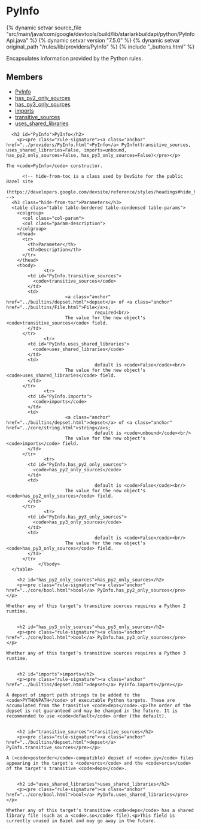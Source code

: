 <html devsite>
<head>
  <meta name="project_path" value="/_project.yaml">
  <meta name="book_path" value="/versions/7.5.0/_book.yaml">
</head>
<body>

<h1 class="page-title" id="modules.PyInfo">PyInfo</h1>

{% dynamic setvar source_file "src/main/java/com/google/devtools/build/lib/starlarkbuildapi/python/PyInfoApi.java" %}
{% dynamic setvar version "7.5.0" %}
{% dynamic setvar original_path "/rules/lib/providers/PyInfo" %}
{% include "_buttons.html" %}
<!-- {% raw %} -->

Encapsulates information provided by the Python rules.

<h2>Members</h2>
<ul>
    <li>
    <a href="#PyInfo">PyInfo</a>
  </li>
      <li>
    <a href="#has_py2_only_sources">has_py2_only_sources</a>
  </li>
      <li>
    <a href="#has_py3_only_sources">has_py3_only_sources</a>
  </li>
      <li>
    <a href="#imports">imports</a>
  </li>
      <li>
    <a href="#transitive_sources">transitive_sources</a>
  </li>
      <li>
    <a href="#uses_shared_libraries">uses_shared_libraries</a>
  </li>
  </ul>

      <h2 id="PyInfo">PyInfo</h2>
        <p><pre class="rule-signature"><a class="anchor" href="../providers/PyInfo.html">PyInfo</a> PyInfo(transitive_sources, uses_shared_libraries=False, imports=unbound, has_py2_only_sources=False, has_py3_only_sources=False)</pre></p>

    The <code>PyInfo</code> constructor.

          <!-- hide-from-toc is a class used by DevSite for the public Bazel site
      (https://developers.google.com/devsite/reference/styles/headings#hide_headings_from_the_toc) -->
      <h3 class="hide-from-toc">Parameters</h3>
      <table class="table table-bordered table-condensed table-params">
        <colgroup>
          <col class="col-param">
          <col class="param-description">
        </colgroup>
        <thead>
          <tr>
            <th>Parameter</th>
            <th>Description</th>
          </tr>
        </thead>
        <tbody>
                  <tr>
            <td id="PyInfo.transitive_sources">
              <code>transitive_sources</code>
            </td>
            <td>
                          <a class="anchor" href="../builtins/depset.html">depset</a> of <a class="anchor" href="../builtins/File.html">File</a>s;
                                     required<br/>
                          The value for the new object's <code>transitive_sources</code> field.
            </td>
          </tr>
                  <tr>
            <td id="PyInfo.uses_shared_libraries">
              <code>uses_shared_libraries</code>
            </td>
            <td>
                                     default is <code>False</code><br/>
                          The value for the new object's <code>uses_shared_libraries</code> field.
            </td>
          </tr>
                  <tr>
            <td id="PyInfo.imports">
              <code>imports</code>
            </td>
            <td>
                          <a class="anchor" href="../builtins/depset.html">depset</a> of <a class="anchor" href="../core/string.html">string</a>s;
                                     default is <code>unbound</code><br/>
                          The value for the new object's <code>imports</code> field.
            </td>
          </tr>
                  <tr>
            <td id="PyInfo.has_py2_only_sources">
              <code>has_py2_only_sources</code>
            </td>
            <td>
                                     default is <code>False</code><br/>
                          The value for the new object's <code>has_py2_only_sources</code> field.
            </td>
          </tr>
                  <tr>
            <td id="PyInfo.has_py3_only_sources">
              <code>has_py3_only_sources</code>
            </td>
            <td>
                                     default is <code>False</code><br/>
                          The value for the new object's <code>has_py3_only_sources</code> field.
            </td>
          </tr>
                </tbody>
      </table>

        <h2 id="has_py2_only_sources">has_py2_only_sources</h2>
        <p><pre class="rule-signature"><a class="anchor" href="../core/bool.html">bool</a> PyInfo.has_py2_only_sources</pre></p>

    Whether any of this target's transitive sources requires a Python 2 runtime.


        <h2 id="has_py3_only_sources">has_py3_only_sources</h2>
        <p><pre class="rule-signature"><a class="anchor" href="../core/bool.html">bool</a> PyInfo.has_py3_only_sources</pre></p>

    Whether any of this target's transitive sources requires a Python 3 runtime.


        <h2 id="imports">imports</h2>
        <p><pre class="rule-signature"><a class="anchor" href="../builtins/depset.html">depset</a> PyInfo.imports</pre></p>

    A depset of import path strings to be added to the <code>PYTHONPATH</code> of executable Python targets. These are accumulated from the transitive <code>deps</code>.<p>The order of the depset is not guaranteed and may be changed in the future. It is recommended to use <code>default</code> order (the default).


        <h2 id="transitive_sources">transitive_sources</h2>
        <p><pre class="rule-signature"><a class="anchor" href="../builtins/depset.html">depset</a> PyInfo.transitive_sources</pre></p>

    A (<code>postorder</code>-compatible) depset of <code>.py</code> files appearing in the target's <code>srcs</code> and the <code>srcs</code> of the target's transitive <code>deps</code>.


        <h2 id="uses_shared_libraries">uses_shared_libraries</h2>
        <p><pre class="rule-signature"><a class="anchor" href="../core/bool.html">bool</a> PyInfo.uses_shared_libraries</pre></p>

    Whether any of this target's transitive <code>deps</code> has a shared library file (such as a <code>.so</code> file).<p>This field is currently unused in Bazel and may go away in the future.



</body>
</html>

<!-- {% endraw %} -->
